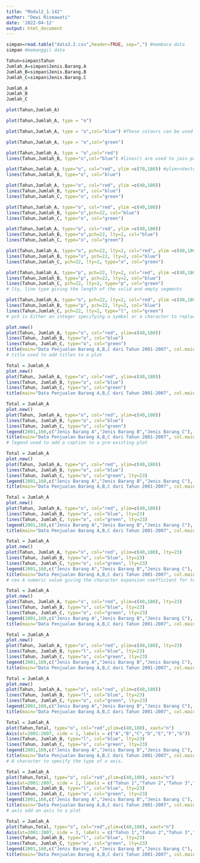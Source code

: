 ---
title: "Modul2_1-142"
author: "Dewi Rismawati"
date: '2022-04-12'
output: html_document
---

```{r}
simpan=read.table("data3.2.csv",header=TRUE, sep=",") #membaca data
simpan #memanggil data

Tahun=simpan$Tahun
Jumlah_A=simpan$Jenis.Barang.A
Jumlah_B=simpan$Jenis.Barang.B
Jumlah_C=simpan$Jenis.Barang.C

Jumlah_A
Jumlah_B
Jumlah_C

plot(Tahun,Jumlah_A)

plot(Tahun,Jumlah_A, type = "o")

plot(Tahun,Jumlah_A, type = "o",col="blue") #These colours can be used in your plots, with col=

plot(Tahun,Jumlah_A, type = "o",col="green")

plot(Tahun,Jumlah_A, type = "o",col="red")
lines(Tahun,Jumlah_B, type="o",col="blue") #lines() are used to join points with line segments

plot(Tahun,Jumlah_A, type="o", col="red", ylim =c(70,180)) #ylim>>Vector of length 2. Specify the lower and upper bound for the y axis
lines(Tahun,Jumlah_B, type="o", col="blue")     

plot(Tahun,Jumlah_A, type="o", col="red", ylim =c(40,180))
lines(Tahun,Jumlah_B, type="o", col="blue")   
lines(Tahun,Jumlah_C, type="o", col="green")

plot(Tahun,Jumlah_A, type="o", col="red", ylim =c(40,180))
lines(Tahun,Jumlah_B, type="o",pch=22, col="blue")   
lines(Tahun,Jumlah_C, type="o", col="green")

plot(Tahun,Jumlah_A, type="o", col="red", ylim =c(40,180))
lines(Tahun,Jumlah_B, type="o",pch=22, lty=2, col="blue")   
lines(Tahun,Jumlah_C, type="o", col="green")

plot(Tahun,Jumlah_A, type="o", pch=22, lty=2, col="red", ylim =c(40,180))
lines(Tahun,Jumlah_B, type="o", pch=22, lty=2, col="blue")   
lines(Tahun,Jumlah_C, pch=22, lty=2, type="o", col="green")

plot(Tahun,Jumlah_A, type="p", pch=22, lty=2, col="red", ylim =c(40,180))
lines(Tahun,Jumlah_B, type="p", pch=22, lty=2, col="blue")   
lines(Tahun,Jumlah_C, pch=22, lty=2, type="p", col="green")
# lty, line type giving the length of the solid and empty segments

plot(Tahun,Jumlah_A, type="o", pch=22, lty=2, col="red", ylim =c(40,180))
lines(Tahun,Jumlah_B, type="p", pch=22, lty=2, col="blue")   
lines(Tahun,Jumlah_C, pch=22, lty=2, type="l", col="green")
# pch is Either an integer specifying a symbol or a character to replace small circles in point

plot.new()
plot(Tahun, Jumlah_A, type="o", col="red", ylim=c(40,180))
lines(Tahun, Jumlah_B, type="o", col="blue")
lines(Tahun, Jumlah_C, type="o", col="green")
title(main="Data Penjualan Barang A,B,C dari Tahun 2001-2007", col.main="red", font.main=4) 
# title used to add titles to a plot

Total = Jumlah_A
plot.new()
plot(Tahun, Jumlah_A, type="o", col="red", ylim=c(40,180))
lines(Tahun, Jumlah_B, type="o", col="blue")
lines(Tahun, Jumlah_C, type="o", col="green")
title(main="Data Penjualan Barang A,B,C dari Tahun 2001-2007", col.main="red", font.main=4)

Total = Jumlah_A
plot.new()
plot(Tahun, Jumlah_A, type="o", col="red", ylim=c(40,180))
lines(Tahun, Jumlah_B, type="o", col="blue")
lines(Tahun, Jumlah_C, type="o", col="green")
legend(2001,160,c("Jenis Barang A","Jenis Barang B","Jenis Barang C"), cex=0.8, col=c("red","blue","green"),pch=21)
title(main="Data Penjualan Barang A,B,C dari Tahun 2001-2007", col.main="red", font.main=4)
# legend used to add a caption to a pre-existing plot

Total = Jumlah_A
plot.new()
plot(Tahun, Jumlah_A, type="o", col="red", ylim=c(40,180))
lines(Tahun, Jumlah_B, type="o", col="blue")
lines(Tahun, Jumlah_C, type="o", col="green", lty=23)
legend(2001,160,c("Jenis Barang A","Jenis Barang B","Jenis Barang C"), cex=0.8, col=c("red","blue","green"), lty=30)
title(main="Data Penjualan Barang A,B,C dari Tahun 2001-2007", col.main="red", font.main=4)

Total = Jumlah_A
plot.new()
plot(Tahun, Jumlah_A, type="o", col="red", ylim=c(40,180))
lines(Tahun, Jumlah_B, type="o", col="blue", lty=23)
lines(Tahun, Jumlah_C, type="o", col="green", lty=23)
legend(2001,160,c("Jenis Barang A","Jenis Barang B","Jenis Barang C"), cex=0.8, col=c("red","blue","green"), lty=30)
title(main="Data Penjualan Barang A,B,C dari Tahun 2001-2007", col.main="red", font.main=4)

Total = Jumlah_A
plot.new()
plot(Tahun, Jumlah_A, type="o", col="red", ylim=c(40,180), lty=23)
lines(Tahun, Jumlah_B, type="o", col="blue", lty=23)
lines(Tahun, Jumlah_C, type="o", col="green", lty=23)
legend(2001,160,c("Jenis Barang A","Jenis Barang B","Jenis Barang C"), cex=0.8, col=c("red","blue","green"), lty=30)
title(main="Data Penjualan Barang A,B,C dari Tahun 2001-2007", col.main="red", font.main=4)
# cex A numeric value giving the character expansion coefficient for text and symbols on the plot

Total = Jumlah_A
plot.new()
plot(Tahun, Jumlah_A, type="o", col="red", ylim=c(40,180), lty=23)
lines(Tahun, Jumlah_B, type="s", col="blue", lty=23)
lines(Tahun, Jumlah_C, type="o", col="green", lty=23)
legend(2001,160,c("Jenis Barang A","Jenis Barang B","Jenis Barang C"), cex=0.8, col=c("red","blue","green"), lty=30)
title(main="Data Penjualan Barang A,B,C dari Tahun 2001-2007", col.main="red", font.main=4)

Total = Jumlah_A
plot.new()
plot(Tahun, Jumlah_A, type="o", col="red", ylim=c(40,180), lty=23)
lines(Tahun, Jumlah_B, type="l", col="blue", lty=23)
lines(Tahun, Jumlah_C, type="o", col="green", lty=23)
legend(2001,160,c("Jenis Barang A","Jenis Barang B","Jenis Barang C"), cex=0.8, col=c("red","blue","green"), lty=30)
title(main="Data Penjualan Barang A,B,C dari Tahun 2001-2007", col.main="red", font.main=4)

Total = Jumlah_A
plot.new()
plot(Tahun, Jumlah_A, type="o", col="red", ylim=c(40,180))
lines(Tahun, Jumlah_B, type="l", col="blue", lty=23)
lines(Tahun, Jumlah_C, type="o", col="green", lty=23)
legend(2001,160,c("Jenis Barang A","Jenis Barang B","Jenis Barang C"), cex=0.8, col=c("red","blue","green"), lty=30)
title(main="Data Penjualan Barang A,B,C dari Tahun 2001-2007", col.main="red", font.main=4)

Total = Jumlah_A
plot(Tahun,Total, type="o", col="red",ylim=c(40,180), xaxt="n")
Axis(at=2001:2007, side = 1, labels = c("A","B","C","D","E","F","G"))
lines(Tahun, Jumlah_B, type="l", col="blue", lty=23)
lines(Tahun, Jumlah_C, type="o", col="green", lty=23)
legend(2001,160,c("Jenis Barang A","Jenis Barang B","Jenis Barang C"), cex=0.8, col=c("red","blue","green"), lty=30)
title(main="Data Penjualan Barang A,B,C dari Tahun 2001-2007", col.main="red", font.main=4)
# A character to specify the type of x axis.

Total = Jumlah_A
plot(Tahun,Total, type="o", col="red",ylim=c(40,180), xaxt="n")
Axis(at=2001:2007, side = 1, labels = c("Tahun 1","Tahun 2","Tahun 3","Tahun 4","Tahun 5","Tahun 6","Tahun 7"))
lines(Tahun, Jumlah_B, type="l", col="blue", lty=23)
lines(Tahun, Jumlah_C, type="o", col="green", lty=23)
legend(2001,160,c("Jenis Barang A","Jenis Barang B","Jenis Barang C"), cex=0.8, col=c("red","blue","green"), lty=30)
title(main="Data Penjualan Barang A,B,C dari Tahun 2001-2007", col.main="red", font.main=4)
# axis add an axis to a plot

Total = Jumlah_A
plot(Tahun,Total, type="o", col="red",ylim=c(40,180), xaxt="n")
Axis(at=2001:2007, side = 3, labels = c("Tahun 1","Tahun 2","Tahun 3","Tahun 4","Tahun 5","Tahun 6","Tahun 7"))
lines(Tahun, Jumlah_B, type="l", col="blue", lty=23)
lines(Tahun, Jumlah_C, type="o", col="green", lty=23)
legend(2001,160,c("Jenis Barang A","Jenis Barang B","Jenis Barang C"), cex=0.8, col=c("red","blue","green"), lty=30)
title(main="Data Penjualan Barang A,B,C dari Tahun 2001-2007", col.main="red", font.main=4)

```
